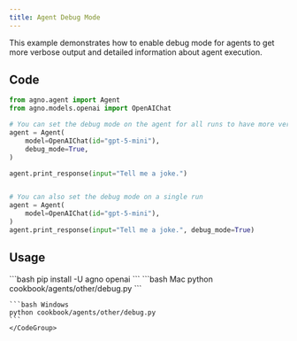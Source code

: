 ```yaml
---
title: Agent Debug Mode
---
```


This example demonstrates how to enable debug mode for agents to get more verbose output and detailed information about agent execution.

## Code

```python cookbook/agents/other/debug.py
from agno.agent import Agent
from agno.models.openai import OpenAIChat

# You can set the debug mode on the agent for all runs to have more verbose output
agent = Agent(
    model=OpenAIChat(id="gpt-5-mini"),
    debug_mode=True,
)

agent.print_response(input="Tell me a joke.")


# You can also set the debug mode on a single run
agent = Agent(
    model=OpenAIChat(id="gpt-5-mini"),
)
agent.print_response(input="Tell me a joke.", debug_mode=True)
```

## Usage

<Steps>
  <Snippet file="create-venv-step.mdx" />

  <Step title="Install libraries">
    ```bash
    pip install -U agno openai
    ```
  </Step>

  <Step title="Run Agent">
    <CodeGroup>
    ```bash Mac
    python cookbook/agents/other/debug.py
    ```
    
    ```bash Windows
    python cookbook/agents/other/debug.py
    ```
    </CodeGroup>
  </Step>
</Steps>